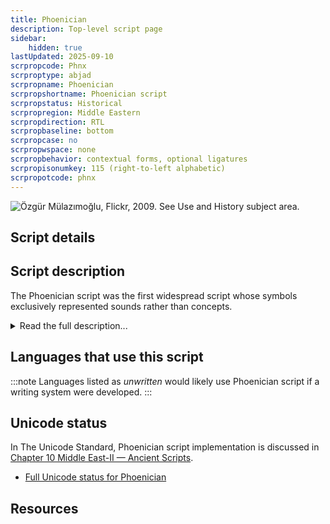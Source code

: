 ```yaml
---
title: Phoenician
description: Top-level script page
sidebar:
    hidden: true
lastUpdated: 2025-09-10
scrpropcode: Phnx
scrproptype: abjad
scrpropname: Phoenician
scrpropshortname: Phoenician script
scrpropstatus: Historical
scrpropregion: Middle Eastern
scrpropdirection: RTL
scrpropbaseline: bottom
scrpropcase: no
scrpropwspace: none
scrpropbehavior: contextual forms, optional ligatures
scrpropisonumkey: 115 (right-to-left alphabetic)
scrpropotcode: phnx
---
```



![](../images/phnx-sample.png "Özgür Mülazımoğlu, Flickr, 2009. See Use and History subject area.")

## Script details

<ScriptDetails />

## Script description

The Phoenician script was the first widespread script whose symbols exclusively represented sounds rather than concepts.

<details>
<summary>Read the full description...</summary>It is difficult to dissect a continuous branch of script evolution into different stages, and the term 'Phoenician' is used by some scholars interchangeably with 'Old Canaanite', and covers variant forms of the script, for example the Punic and Moabite writing systems. Other scholars use the term 'Old Canaanite' to refer to the form of the script used before 1050 BC, and 'Phoenician' to refer to later forms.

Phoenician writing ultimately derived from Egyptian hieroglyphics; the rebus principle (the use of a pictographic symbol for its phonetic value independent of its original meaning) is generally believed to have been the means for evolution from pictographic to phonetic writing. The Phoenician script was originally used for writing the Phoenician language, but due to the Phoenicians' lucrative trading relationships with most of the Mediterranean states, it became known throughout the Mediterranean and North Africa. It is believed to be the precursor of such diverse scripts as Greek, Aramaic and Brahmi, and by extension of most of the writing systems used for representing Indo-Aryan languages.

Phoenician was written from right to left, usually without spaces between words, although later inscriptions sometimes use dots to separate words. There were twenty-two letters in the inventory. There are no explicit vowel letters. Scholars disagree as to whether a vowel was inherent in each letter, that is, each letter represented a complete syllable, or whether the letters represented pure consonants and vowels had to be deduced by the reader based on their knowledge of the language. Either way, a consonantal system worked well for the syllabic structure of the Phoenician language, but when the script spread to Greece, it was not practical to write the Greek language using only consonants. The Greeks instead used some of the consonant letters which represented sounds they did not use, to represent vowels. For example, the letter _'aleph_ in Phoenician writing represented a laryngeal consonant (the exact quality of which is not known; some scholars suggest a glottal stop), but the Greeks used it to represent the vowel 'a'.

The shapes of early Phoenician letters were equal in height, but around the 9th century BC, writers in Tyre began lengthening the vertical ascenders and slightly slanting the axis of the letters. This is the form of the script which spread throughout the Mediterranean. There are very few extant Phoenician-language texts; most of our remaining examples of the script are from the colonies to which it spread.
</details>

## Languages that use this script

:::note
Languages listed as _unwritten_ would likely use Phoenician script if a writing system were developed. 
:::

<WsList script='Phnx' wsMax='5' />

## Unicode status

In The Unicode Standard, Phoenician script implementation is discussed in [Chapter 10 Middle East-II — Ancient Scripts](https://www.unicode.org/versions/latest/core-spec/chapter-10/#G26686).

- [Full Unicode status for Phoenician](/scrlang/unicode/phnx-unicode)



## Resources

<ScriptResources detailSummary='seemore' />


